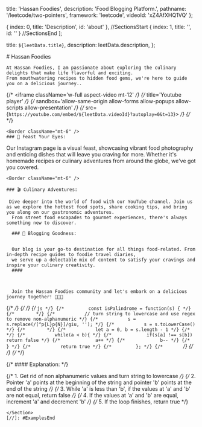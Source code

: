 
  title: 'Hassan Foodies',
  description: 'Food Blogging Platform.',
  pathname: '/leetcode/two-pointers',
  framework: 'leetcode',
  videoId: 'xZ4AfXHQ1VQ'
};

  { index: 0, title: 'Description', id: 'about' },
  //SectionsStart
	{ index: 1, title: '', id: '' }
	//SectionsEnd
];

  title: `${leetData.title}`,
  description: leetData.description,
};


<Container>
  <Section id={sections[0].id}>
    # Hassan Foodies
    
    At Hassan Foodies, I am passionate about exploring the culinary delights that make life flavorful and exciting.
    From mouthwatering recipes to hidden food gems, we're here to guide you on a delicious journey..
    
{/*     <iframe className='w-full aspect-video mt-12' */}
{/*       title='Youtube player' */}
{/*       sandbox='allow-same-origin allow-forms allow-popups allow-scripts allow-presentation' */}
{/*       src={`https://youtube.com/embed/${leetData.videoId}?autoplay=0&t=13`}> */}
{/*     </iframe> */}

    <Border className="mt-6" />
    ### 🍔 Feast Your Eyes:

Our Instagram page is a visual feast, showcasing vibrant food photography and enticing dishes that will leave you craving for more.
Whether it's homemade recipes or culinary adventures from around the globe, we've got you covered.

    <Border className="mt-6" />
    
    ### 🎬 Culinary Adventures:

     Dive deeper into the world of food with our YouTube channel. Join us as we explore the hottest food spots, share cooking tips, and bring you along on our gastronomic adventures.
      From street food escapades to gourmet experiences, there's always something new to discover.
  </Section>

  [//]: #ExamplesStart
    <Section id={sections[1].id} className="pt-2">
      <Border className="translate-y-5"/>
    
      ### 📝 Blogging Goodness:

      
      Our blog is your go-to destination for all things food-related. From in-depth recipe guides to foodie travel diaries,
      we serve up a delectable mix of content to satisfy your cravings and inspire your culinary creativity.
      ####
      

      
      Join the Hassan Foodies community and let's embark on a delicious journey together! 🌮🍰🍜
      

      
{/*       <CodeGroup slug="valid-palindrome"> */}
{/*          */}
{/*       ```js */}
{/*         const isPalindrome = function(s) { */}
{/*        */}
{/*           // turn string to lowercase and use regex to remove non-alphanumeric */}
{/*           s = s.replace(/[^p{L}p{N}]/giu, ''); */}
{/*           s = s.toLowerCase() */}
{/*        */}
{/*           let a = 0, b = s.length - 1 */}
{/*            */}
{/*           while(a < b){ */}
{/*             if(s[a] !== s[b]) return false */}
{/*             a++ */}
{/*             b-- */}
{/*           } */}
{/*           return true */}
{/*         }; */}
{/*       ``` */}
{/*      */}
{/*       </CodeGroup> */}
      
{/*     #### Explanation: */}

{/*       1. Get rid of non alphanumeric values and turn string to lowercase   */}
{/*       2. Pointer 'a' points at the beginning of the string and pointer 'b' points at the end of the string */}
{/*       3. While 'a' is less than 'b', if the values at 'a' and 'b' are not equal, return false */}
{/*       4. If the values at 'a' and 'b' are equal, increment 'a' and decrement 'b' */}
{/*       5. If the loop finishes, return true */}
    
    </Section>
    [//]: #ExamplesEnd
</Container>

